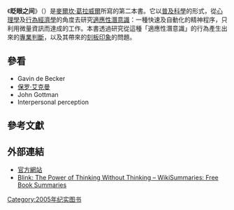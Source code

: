 {{noteTA
|1=zh-cn:眨眼之间; zh-tw:決斷2秒間; zh-hk:決斷2秒間;
|2=zh-cn:不假思索的决断力; zh-tw:擷取關鍵資訊，發揮不假思索的力量; zh-hk:擷取關鍵資訊，發揮不假思索的力量;
|3=zh-cn:马尔科姆; zh-tw:麥爾坎; zh-hk:麥爾坎;
|4=zh-cn:格拉德威尔; zh-tw:葛拉威爾; zh-hk:葛拉威爾;
|5=zh-cn:引爆流行; zh-tw:引爆趨勢; zh-hk:引爆趨勢;
|6=zh-hans:异类; zh-hant:異數;
}}

{{infobox book | <!-- See Wikipedia:WikiProject_Novels or Wikipedia:WikiProject_Books -->
| name         = 眨眼之间：不假思索的决断力
| title_orig   = Blink: The Power of Thinking Without Thinking
| translator   =
| image        = Blinkgla.jpg
| border       = yes
| author       = [[麥爾坎·葛拉威爾|麥爾坎·葛拉威爾]]<br>({{lang|en|Malcolm Gladwell}})
| cover_artist = 
| country      = [[美國|美國]]
| language     = [[英語|英語]]
| series       = 
| genre        = [[心理學|心理學]]、[[普及科學|普及科學]]、[[非文學|非文學]]
| publisher    = [[利特爾與布朗出版社|利特爾與布朗出版社]]<br>({{lang|en|Little Brown}})
| media_type   = 印刷本 ([[精裝書|精裝書]])、[[有聲書|有聲書]]
| release_date = 2005-01-11
| pages        = 320 p. (paperback edition)
| isbn         = ISBN 0-316-17232-4 & ISBN 0-316-01066-9 (paperback edition)
| dewey= 153.4/4 22
| congress= BF448 .G53 2005
| oclc= 55679231
| preceded_by  = [[引爆流行|引爆流行]], 2000
| followed_by  = {{le|異數|Outliers (book)}}, 2008
}}
《'''眨眼之间'''》（{{lang-en|'''''Blink: The Power of Thinking Without Thinking'''''}}）是[[麥爾坎·葛拉威爾|麥爾坎·葛拉威爾]]所寫的第二本書。它以[[普及科學|普及科學]]的形式，從[[心理學|心理學]]及[[行為經濟學|行為經濟學]]的角度去研究[[適應性潛意識|適應性潛意識]]：一種快速及自動化的精神程序，只利用微量資訊而達成的工作。本書透過研究從這種「適應性潛意識」的行為產生出來的[[專業人士|專業判斷]]，以及其帶來的[[刻板印象|刻板印象]]的問題。

== 參看 ==
* Gavin de Becker
* [[保罗·艾克曼|保罗·艾克曼]]
* John Gottman
* Interpersonal perception

== 參考文獻 ==
{{Reflist}}

== 外部連結 ==
* [https://web.archive.org/web/20061124152404/http://www.gladwell.com/blink/index.html 官方網站]
* [http://www.wikisummaries.org/Blink:_The_Power_of_Thinking_Without_Thinking Blink: The Power of Thinking Without Thinking – WikiSummaries: Free Book Summaries] {{Wayback|url=http://www.wikisummaries.org/Blink:_The_Power_of_Thinking_Without_Thinking |date=20100927063636 }}
{{Malcolm Gladwell}}
[[Category:2005年纪实图书|Category:2005年纪实图书]]